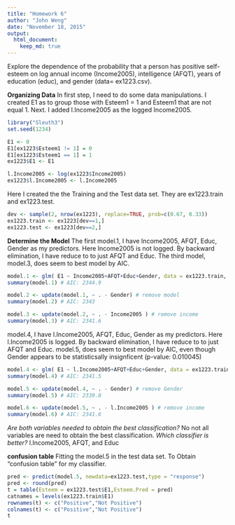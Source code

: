 ```yaml
---
title: "Homework 6"
author: "John Weng"
date: "November 18, 2015"
output: 
  html_document:
    keep_md: true
---
```


Explore the dependence of the probability that a person has positive self-esteem on log annual income (Income2005), intelligence (AFQT), years of education (educ), and gender (data= ex1223.csv).

**Organizing Data**
In first step, I need to do some data manipulations. I created E1 as to group those with Esteem1 = 1 and Esteem1 that are not equal 1. Next. I added l.Income2005 as the logged Income2005. 

```r
library("Sleuth3")
set.seed(1234)

E1 <- 0
E1[ex1223$Esteem1 != 1] = 0 
E1[ex1223$Esteem1 == 1] = 1
ex1223$E1 <- E1

l.Income2005 <- log(ex1223$Income2005)
ex1223$l.Income2005 <- l.Income2005 
```

Here I created the the Training and the Test data set. They are ex1223.train and  ex1223.test.
```r
dev <- sample(2, nrow(ex1223), replace=TRUE, prob=c(0.67, 0.33))
ex1223.train <- ex1223[dev==1,]
ex1223.test <- ex1223[dev==2,]
```
**Determine the Model**
The first model.1, I have Income2005, AFQT, Educ, Gender as my predictors. Here Income2005 is not logged. By backward elimination, I have reduce to to just AFQT and Educ. The third model, model.3, does seem to best model by AIC. 
```r
model.1 <- glm( E1 ~ Income2005+AFQT+Educ+Gender, data = ex1223.train, family="binomial")
summary(model.1) # AIC: 2344.9

model.2 <- update(model.1, ~ . - Gender) # remove model
summary(model.2) # AIC: 2343

model.3 <- update(model.2, ~ . - Income2005 ) # remove income
summary(model.3) # AIC: 2341.6
```
model.4, I have l.Income2005, AFQT, Educ, Gender as my predictors. Here l.Income2005 is logged. By backward elimination, I have reduce to to just AFQT and Educ. model.5, does seem to best model by AIC, even though Gender appears to be statisticsally insignficent (p-value: 0.010045)
```r
model.4 <- glm( E1 ~ l.Income2005+AFQT+Educ+Gender, data = ex1223.train, family="binomial")
summary(model.4) # AIC: 2341.5

model.5 <- update(model.4, ~ . - Gender) # remove Gender
summary(model.5) # AIC: 2339.8

model.6 <- update(model.5, ~ . - l.Income2005 ) # remove income
summary(model.6) # AIC: 2341.6

```
*Are both variables needed to obtain the best classification?*
No not all variables are need to obtain the best classification.
*Which classifier is better?*
l.Income2005, AFQT, and Educ

**confusion table**
Fitting the model.5 in the test data set. To Obtain  "confusion table" for my classifier. 
```r
pred <- predict(model.5, newdata=ex1223.test,type = "response")
pred <- round(pred)
t = table(Esteem = ex1223.test$E1,Esteem.Pred = pred)
catnames = levels(ex1223.train$E1)
rownames(t) <- c("Positive","Not Positive")
colnames(t) <- c("Positive","Not Positive")
t
```